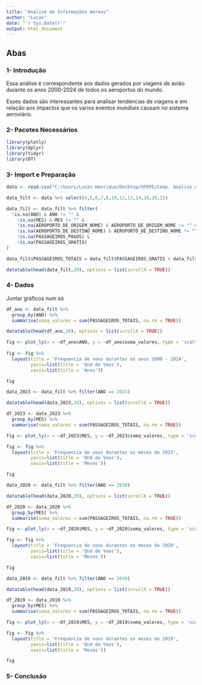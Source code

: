 ```yaml
---
title: "Analise de Informações Aereas"
author: "Lucas"
date: "`r Sys.Date()`"
output: html_document
---
```

## Abas{.tabset}

### 1- Introdução

Essa análise é correspondente aos dados gerados por viagens de avião durante os anos 2000-2024 de todos os aeroportos do mundo.

Esses dados são interessantes para analisar tendencias de viagens e em relação aos impactos que os varios eventos mundiais causam no sistema aeroviário.




### 2- Pacotes Necessários
```r
library(plotly)
library(dplyr)
library(tidyr)
library(DT)

```


### 3- Import e Preparação
```r

data <- read.csv("C:/Users/Lucas Henrique/Desktop/UFRPE/Comp. Analise de Dados/Dados_Estatisticos.csv",sep = ";", header=TRUE)

data_filt <- data %>% select(4,5,6,7,8,10,12,13,14,16,20,21)

data_filt <- data_filt %>% filter(
  !is.na(ANO) & ANO != "" &
    !is.na(MES) & MES != "" &
    !is.na(AEROPORTO_DE_ORIGEM_NOME) & AEROPORTO_DE_ORIGEM_NOME != "" &
    !is.na(AEROPORTO_DE_DESTINO_NOME) & AEROPORTO_DE_DESTINO_NOME != "" &
    !is.na(PASSAGEIROS_PAGOS) &
    !is.na(PASSAGEIROS_GRATIS)
)

data_filt$PASSAGEIROS_TOTAIS = data_filt$PASSAGEIROS_GRATIS + data_filt$PASSAGEIROS_PAGOS

datatable(head(data_filt,20), options = list(scrollX = TRUE))


```


### 4- Dados

Juntar gráficos num só
```r
df_ano <- data_filt %>%
  group_by(ANO) %>%
  summarise(soma_valores = sum(PASSAGEIROS_TOTAIS, na.rm = TRUE))

datatable(head(df_ano,20), options = list(scrollX = TRUE))

fig <- plot_ly(x = ~df_ano$ANO, y = ~df_ano$soma_valores, type = 'scatter', mode = 'lines+markers')
  
fig <- fig %>%
  layout(title = 'Frequencia de voos durantes os anos 2000 - 2024',
         yaxis=list(title = 'Qnd de Voos'),
         xaxis=list(title = 'Anos'))

fig

```
```r

data_2023 <- data_filt %>% filter(ANO == 2023)

datatable(head(data_2023,20), options = list(scrollX = TRUE))

df_2023 <- data_2023 %>%
  group_by(MES) %>%
  summarise(soma_valores = sum(PASSAGEIROS_TOTAIS, na.rm = TRUE))

fig <- plot_ly(x = ~df_2023$MES, y = ~df_2023$soma_valores, type = 'scatter', mode = 'lines+markers')

fig <- fig %>%
  layout(title = 'Frequencia de voos durantes os meses de 2023',
         yaxis=list(title = 'Qnd de Voos'),
         xaxis=list(title = 'Meses'))

fig

```

```r

data_2020 <- data_filt %>% filter(ANO == 2020)

datatable(head(data_2020,20), options = list(scrollX = TRUE))

df_2020 <- data_2020 %>%
  group_by(MES) %>%
  summarise(soma_valores = sum(PASSAGEIROS_TOTAIS, na.rm = TRUE))

fig <- plot_ly(x = ~df_2020$MES, y = ~df_2020$soma_valores, type = 'scatter', mode = 'lines+markers')

fig <- fig %>%
  layout(title = 'Frequencia de voos durantes os meses de 2020',
         yaxis=list(title = 'Qnd de Voos'),
         xaxis=list(title = 'Meses'))

fig

```

```r

data_2019 <- data_filt %>% filter(ANO == 2019)

datatable(head(data_2019,20), options = list(scrollX = TRUE))

df_2019 <- data_2019 %>%
  group_by(MES) %>%
  summarise(soma_valores = sum(PASSAGEIROS_TOTAIS, na.rm = TRUE))

fig <- plot_ly(x = ~df_2019$MES, y = ~df_2019$soma_valores, type = 'scatter', mode = 'lines+markers')

fig <- fig %>%
  layout(title = 'Frequencia de voos durantes os meses de 2019',
         yaxis=list(title = 'Qnd de Voos'),
         xaxis=list(title = 'Meses'))

fig

```



### 5- Conclusão
